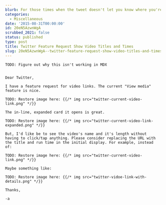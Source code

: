 ```yaml
---
blurb: For those times when the tweet doesn't let you know where you're going.
categories:
  - Miscellaneous
date: '2015-08-31T00:00:00'
id: 20eN5AzwnWgA
scrubbed_2021: false
status: published
type: post
title: Twitter Feature Request Show Video Titles and Times
slug: 20eN5AzwnWgA--twitter-feature-request-show-video-titles-and-times
---
```


```
TODO: Figure out why this isn't working in MDX


Dear Twitter, 

I have a feature request for video links. The current "View media" feature is nice.

TODO: Restore image here: {{/* img src="twitter-current-video-link.png" */}} 

The in-line, expanded card it opens is great.

TODO: Restore image here: {{/* img src="twitter-current-video-link-expanded.png" */}} 

But, I'd like be to see the video's name and it's length without having to click/tap anything. Please consider replacing the URL with the title and run time in the initial display. For example, instead of:

TODO: Restore image here: {{/* img src="twitter-current-video-link.png" */}} 

Maybe something like:

TODO: Restore image here: {{/* img src="twitter-vidoe-link-with-details.png" */}} 

Thanks, 

-a
```
